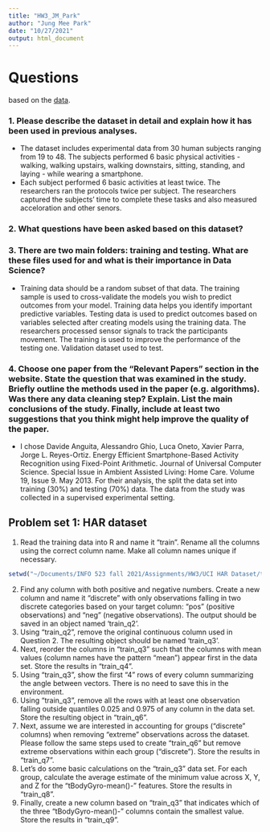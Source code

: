 ```yaml
---
title: "HW3_JM_Park"
author: "Jung Mee Park"
date: "10/27/2021"
output: html_document
---
```

# Questions 
based on the [data](https://archive.ics.uci.edu/ml/datasets/Human+Activity+Recognition+Using+Smartphones).

### 1.	Please describe the dataset in detail and explain how it has been used in previous analyses. 
* The dataset includes experimental data from 30 human subjects ranging from 19 to 48. The subjects performed 6 basic physical activities - walking, walking upstairs, walking downstairs, sitting, standing, and laying - while wearing a smartphone. 
* Each subject performed 6 basic activities at least twice. The researchers ran the protocols twice per subject. The researchers captured the subjects' time to complete these tasks and also measured acceloration and other senors. 

### 2.	What questions have been asked based on this dataset?


### 3.	There are two main folders: training and testing. What are these files used for and what is their importance in Data Science?
* Training data should be a random subset of that data. The training sample is used to cross-validate the models you wish to predict outcomes from your model. Training data helps you identify important predictive variables. Testing data is used to predict outcomes based on variables selected after creating models using the training data. The researchers processed sensor signals to track the participants movement. The training is used to improve the performance of the testing one. Validation dataset used to test. 

### 4.	Choose one paper from the “Relevant Papers” section in the website. State the question that was examined in the study. Briefly outline the methods used in the paper (e.g. algorithms). Was there any data cleaning step? Explain. List the main conclusions of the study. Finally, include at least two suggestions that you think might help improve the quality of the paper. 
* I chose Davide Anguita, Alessandro Ghio, Luca Oneto, Xavier Parra, Jorge L. Reyes-Ortiz. Energy Efficient Smartphone-Based Activity Recognition using Fixed-Point Arithmetic. Journal of Universal Computer Science. Special Issue in Ambient Assisted Living: Home Care. Volume 19, Issue 9. May 2013. 
For their analysis, the split the data set into training (30%) and testing (70%) data. The data from the study was collected in a supervised experimental setting. 

## Problem set 1: HAR dataset
1.	Read the training data into R and name it “train”. Rename all the columns using the correct column name. Make all column names unique if necessary.
```r
setwd("~/Documents/INFO 523 fall 2021/Assignments/HW3/UCI HAR Dataset/train")

```


2.	Find any column with both positive and negative numbers. Create a new column and name it “discrete” with only observations falling in two discrete categories based on your target column: "pos" (positive observations) and "neg" (negative observations). The output should be saved in an object named 'train_q2'.
3.	Using "train_q2", remove the original continuous column used in Question 2. The resulting object should be named 'train_q3'.
4.	Next, reorder the columns in "train_q3" such that the columns with mean values (column names have the pattern "mean") appear first in the data set. Store the results in "train_q4".
5.	Using "train_q3", show the first "4" rows of every column summarizing the angle between vectors. There is no need to save this in the environment.
6.	Using "train_q3", remove all the rows with at least one observation falling outside quantiles 0.025 and 0.975 of any column in the data set. Store the resulting object in "train_q6".
7.	Next, assume we are interested in accounting for groups ("discrete" columns) when removing “extreme” observations across the dataset. Please follow the same steps used to create "train_q6" but remove extreme observations within each group ("discrete"). Store the results in "train_q7".
8.	Let's do some basic calculations on the "train_q3" data set. For each group, calculate the average estimate of the minimum value across X, Y, and Z for the "tBodyGyro-mean()-" features. Store the results in "train_q8".
9.	Finally, create a new column based on "train_q3" that indicates which of the three "tBodyGyro-mean()-" columns contain the smallest value. Store the results in "train_q9".


```r

```

